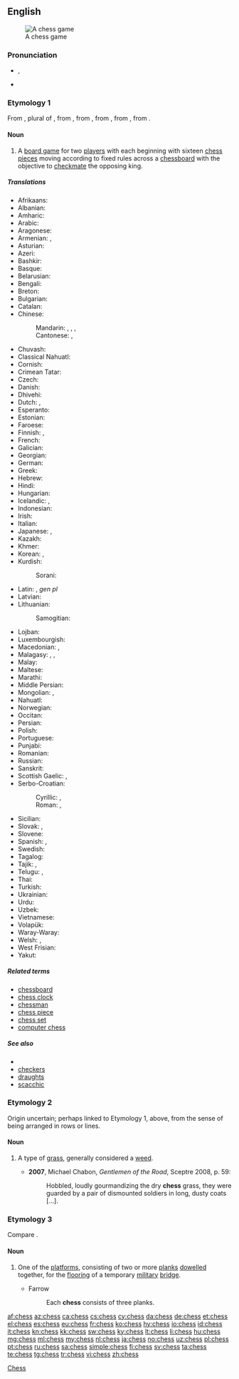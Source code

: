 ==English==
{{wikipedia}}
[[Image:Checkmate2.jpg|thumb|A chess game]]

===Pronunciation===
* {{enPR|chĕs}}, {{IPA|/tʃɛs/|lang=en}}
* {{rhymes|ɛs|lang=en}}

===Etymology 1===
From {{etyl|fro|en}} {{term|eschés|lang=fro}}, plural of {{term|eschec|lang=fro}}, from {{etyl|VL.|en}} {{m|la|*scaccus}}, from {{etyl|ar|en}} {{term|شاه|tr=šāh||king in chess|lang=ar}}, from {{etyl|fa|en}} {{term|شاه|tr=šāh||[[shah]], king|lang=fa}}, from {{etyl|pal|en}} {{term|𐭬𐭫𐭪𐭠|tr=šāh|lang=pal}}, from {{etyl|peo|en}} {{term|𐏋|tr=xšāyaθiya|lang=peo|sc=Xpeo}}.

====Noun====
{{en-noun|-|es}}

# A [[board game]] for two [[players]] with each beginning with sixteen [[chess pieces]] moving according to fixed rules across a [[chessboard]] with the objective to [[checkmate]] the opposing king.

=====Translations=====
{{trans-top|two-player board game}}
* Afrikaans: {{t+|af|skaak}}
* Albanian: {{t|sq|shah}}
* Amharic: {{t|am|ሰንጠረዥ|tr=sänət'äräžə|sc=Ethi}}
* Arabic: {{t+|ar|شطرنج|m|tr=šáṭranj|sc=Arab}}
* Aragonese: {{t|an|axedrez}}
* Armenian: {{t+|hy|շախմատ|tr=šaxmat}}, {{qualifier|rare}} {{t|hy|ճատրակ|tr=č̣atrak}}
* Asturian: {{t|ast|axedrez}}
* Azeri: {{t+|az|şahmat}}
* Bashkir: {{t|ba|шахмат|tr=šaxmat|sc=Cyrl}}
* Basque: {{t|eu|xake}}
* Belarusian: {{t|be|ша́хматы|m-p}}
* Bengali: {{t|bn|দাবা|tr=daba|sc=Beng}}
* Breton: {{t|br|echedoù|p}}
* Bulgarian: {{t|bg|шах|m|tr=šah}}
* Catalan: {{t+|ca|escacs|m-p}}
* Chinese:
*: Mandarin: {{t+|cmn|棋|tr=qí|sc=Hani}}, {{t+|cmn|西洋棋|tr=xīyángqí|sc=Hani}}, {{t+|cmn|國際象棋|sc=Hani}}, {{t|cmn|国际象棋|tr=guójìxiàngqí|sc=Hani}}
*: Cantonese: {{t|yue|棋|tr=kei4|sc=Hani}}, {{t|yue|國際象棋|tr=gwok3zai3zoeng6kei4|sc=Hani}}
* Chuvash: {{t|cv|шахмат|tr=šaxmat|sc=Cyrl}}
* Classical Nahuatl: {{t|nci|cuappatōlli}}
* Cornish: {{t|kw|gwydhbol|m}}
* Crimean Tatar: {{t|crh|şahmat}}
* Czech: {{t+|cs|šachy|m-p}}
* Danish: {{t+|da|skak|c}}
* Dhivehi: {{t|dv|ރާޒުވާ|sc=Thaa}}
* Dutch: {{t+|nl|schaakspel|n}}, {{t+|nl|schaken|n}}
* Esperanto: {{t|eo|ŝako}}
* Estonian: {{t+|et|male}}
* Faroese: {{t|fo|talv|n}}
* Finnish: {{t+|fi|shakki}}, {{t+|fi|šakki}}
* French: {{t+|fr|échecs|m-p}}
* Galician: {{t+|gl|xadrez|m}}
* Georgian: {{t|ka|ჭადრაკი|tr=čadraki|sc=Geor}}
* German: {{t+|de|Schach|n}}
* Greek: {{t+|el|σκάκι|n|tr=skáki}}
* Hebrew: {{t+|he|שַׁחְמָט|m|tr=shakhmát}}
* Hindi: {{t+|hi|शतरंज|f|tr=śatrãñj}}
* Hungarian: {{t+|hu|sakk}}
* Icelandic: {{t+|is|skák|n}}, {{t|is|skáktafl|n}}
* Indonesian: {{t+|id|catur}}
* Irish: {{t+|ga|ficheall|f}}
* Italian: {{t+|it|scacchi|m-p}}
* Japanese: {{t|ja|西洋将棋|tr=せいようしょうぎ, seiyōshōgi}}, {{t+|ja|チェス|tr=chesu}}
* Kazakh: {{t+|kk|шахмат|tr=şaxmat|sc=Cyrl}}
* Khmer: {{t+|km|ចត្រង្គ|tr=chatrɑng|sc=Khmr}}
* Korean: {{t+|ko|체스|sc=Kore}}, {{t|ko|교판|sc=Kore}}
* Kurdish:
*: Sorani: {{t|ku|شه‌تڕه‌نج|tr=shatranj|sc=ku-Arab}}
{{trans-mid}}
* Latin: {{t-check|la|latrunculi|m-p|alt=latrúnculī}} <!-- was "[[latrunculi|latrúnculī]]" - assumed inflected form or vocalised spelling; please verify if linking is acceptable. see [[User:Kephir/gadgets/xte#Translation_fixing]] -->, {{t-check|la|latrunculorum|alt=latrunculṓrum}} ''gen pl'' <!-- was "[[latrunculorum|latrunculṓrum]]" - assumed inflected form or vocalised spelling; please verify if linking is acceptable. see [[User:Kephir/gadgets/xte#Translation_fixing]] -->
* Latvian: {{t|lv|šahs}}
* Lithuanian: {{t|lt|šachmãtai|m-p}} 
*: Samogitian: {{t|sgs|šachmatā|m-p}}
* Lojban: {{t|jbo|caxmati}}
* Luxembourgish: {{t|lb|Schach|n}}
* Macedonian: {{t|mk|шах|m|tr=šah}}, {{t|mk|шах}}
* Malagasy: {{t+|mg|eseka}}, {{t+|mg|fanorona}}, {{t+|mg|tsifahombiazana}}
* Malay: {{t+|ms|catur}}
* Maltese: {{t|mt|ċess}}
* Marathi: {{t|mr|बुद्धिबळ|sc=Deva}}
* Middle Persian: {{t|pal|ctlng|tr=čatrang|sc=Phli}}
* Mongolian: {{t|mn|шатар|tr=šatar|sc=Cyrl}}, {{t|mn|шатрын|sc=Cyrl}}
* Nahuatl: {{t|nah|cuappatōlli}}
* Norwegian: {{t+|no|sjakk|m}}
* Occitan: {{t+|oc|escacs|m-p}}
* Persian: {{t+|fa|شطرنج|tr=šatranj|sc=fa-Arab}}
* Polish: {{t+|pl|szachy|m-p}}
* Portuguese: {{t+|pt|xadrez|m}}
* Punjabi: {{qualifier|Gurmukhi}} {{t|pa|ਸ਼ਤਰੰਜ|sc=pa-Arab}}
* Romanian: {{t+|ro|șah|n}}
* Russian: {{t+|ru|шахматы|m-p|tr=šáxmaty}}
* Sanskrit: {{t|sa|चतुरङग|tr=caturaṅga|sc=Deva}}
* Scottish Gaelic: {{t|gd|tàileasg|m}}, {{t|gd|fidhcheall|m}}
* Serbo-Croatian:
*: Cyrillic: {{t|sh|шах|m}}, {{t|sh|сантрач|m}} {{qualifier|poetic}}
*: Roman: {{t+|sh|šah|m}}, {{t+|sh|santrač|m}} {{qualifier|poetic}}
* Sicilian: {{t|scn|scacchi}}
* Slovak: {{t|sk|šach|m}}, {{t|sk|šachy|m-p}}
* Slovene: {{t+|sl|šah|m}}
* Spanish: {{t+|es|ajedrez|m}}, {{t|es|juego de ajedrez|m}}
* Swedish: {{t+|sv|schack}}
* Tagalog: {{t+|tl|ahedres}}
* Tajik: {{t|tg|шатранҷ|tr=šatranç|sc=Cyrl}}, {{t|tg|шоҳмот|tr=šoxmot|sc=Cyrl}}
* Telugu: {{t+|te|చతురంగము|tr=chaturangamu}}, {{t+|te|చదరంగము|tr=chadarangamu}}
* Thai: {{t+|th|หมากรุก|tr=màak rúk|sc=Thai}}
* Turkish: {{t+|tr|satranç}}
* Ukrainian: {{t|uk|шахи|m-p|tr=šáxy}}
* Urdu: {{t|ur|شطرنج|f|tr=śatrãñj|sc=ur-Arab}}
* Uzbek: {{t+|uz|shaxmat}}
* Vietnamese: {{t|vi|cờ vua}}
* Volapük: {{t+|vo|cög}}
* Waray-Waray: {{t|war|chess}}
* Welsh: {{t+|cy|gwyddbwyll|m|f}}, {{t|cy|sies|m}}
* West Frisian: {{t|fy|skake}}
* Yakut: {{t|sah|саахымат|tr=saaxımat|sc=Cyrl}}
{{trans-bottom}}

=====Related terms=====
* [[chessboard]]
* [[chess clock]]
* [[chessman]]
* [[chess piece]]
* [[chess set]]
* [[computer chess]]

=====See also=====
{{wikibooks}}
* {{list:chess pieces/en}}
* [[checkers]]
* [[draughts]]
* [[scacchic]]

===Etymology 2===
Origin uncertain; perhaps linked to Etymology 1, above, from the sense of being arranged in rows or lines.

====Noun====
{{en-noun|chesses}}

# {{context|now|_|chiefly|US|lang=en}} A type of [[grass]], generally considered a [[weed]].
#* '''2007''', Michael Chabon, ''Gentlemen of the Road'', Sceptre 2008, p. 59:
#*: Hobbled, loudly gourmandizing the dry '''chess''' grass, they were guarded by a pair of dismounted soldiers in long, dusty coats [...].

===Etymology 3===
Compare {{etyl|fr|-}} {{term|chassis|lang=fr||a framework of carpentry}}.

====Noun====
{{en-noun|es}}

# {{context|military|chiefly|in the plural|lang=en}} One of the [[platform]]s, consisting of two or more [[plank]]s [[dowel]]led together, for the [[flooring]] of a temporary [[military]] [[bridge]].
#: {{rfquotek|Wilhelm}}
#* Farrow
#*: Each '''chess''' consists of three planks.

{{Webster 1913}}

[[Category:en:Chess|Chess]]

[[af:chess]]
[[az:chess]]
[[ca:chess]]
[[cs:chess]]
[[cy:chess]]
[[da:chess]]
[[de:chess]]
[[et:chess]]
[[el:chess]]
[[es:chess]]
[[eu:chess]]
[[fr:chess]]
[[ko:chess]]
[[hy:chess]]
[[io:chess]]
[[id:chess]]
[[it:chess]]
[[kn:chess]]
[[kk:chess]]
[[sw:chess]]
[[ky:chess]]
[[lt:chess]]
[[li:chess]]
[[hu:chess]]
[[mg:chess]]
[[ml:chess]]
[[my:chess]]
[[nl:chess]]
[[ja:chess]]
[[no:chess]]
[[uz:chess]]
[[pl:chess]]
[[pt:chess]]
[[ru:chess]]
[[sa:chess]]
[[simple:chess]]
[[fi:chess]]
[[sv:chess]]
[[ta:chess]]
[[te:chess]]
[[tg:chess]]
[[tr:chess]]
[[vi:chess]]
[[zh:chess]]